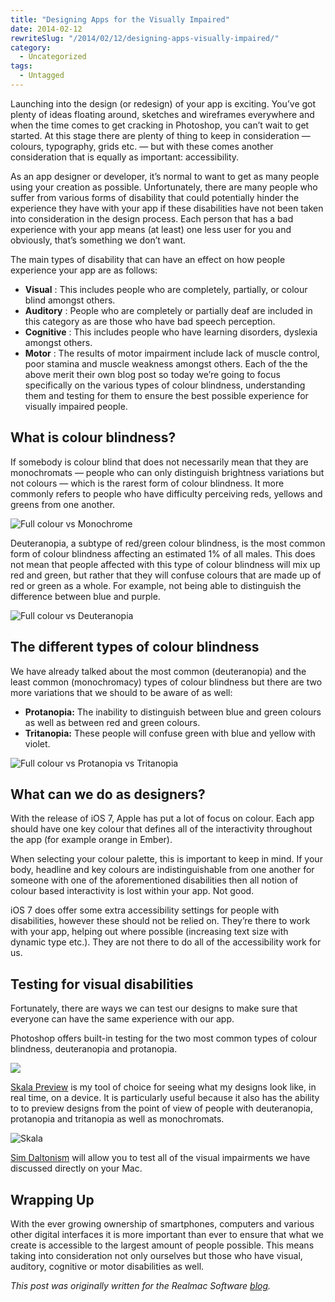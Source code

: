 ```yaml
---
title: "Designing Apps for the Visually Impaired"
date: 2014-02-12
rewriteSlug: "/2014/02/12/designing-apps-visually-impaired/"
category:
  - Uncategorized
tags:
  - Untagged
---
```


Launching into the design (or redesign) of your app is exciting. You’ve got plenty of ideas floating around, sketches and wireframes everywhere and when the time comes to get cracking in Photoshop, you can’t wait to get started. At this stage there are plenty of thing to keep in consideration — colours, typography, grids etc. — but with these comes another consideration that is equally as important: accessibility.

<!-- readmore -->

As an app designer or developer, it’s normal to want to get as many people using your creation as possible. Unfortunately, there are many people who suffer from various forms of disability that could potentially hinder the experience they have with your app if these disabilities have not been taken into consideration in the design process. Each person that has a bad experience with your app means (at least) one less user for you and obviously, that’s something we don’t want.

The main types of disability that can have an effect on how people experience your app are as follows:

- **Visual** : This includes people who are completely, partially, or colour blind amongst others.
- **Auditory** : People who are completely or partially deaf are included in this category as are those who have bad speech perception.
- **Cognitive** : This includes people who have learning disorders, dyslexia amongst others.
- **Motor** : The results of motor impairment include lack of muscle control, poor stamina and muscle weakness amongst others. Each of the the above merit their own blog post so today we’re going to focus specifically on the various types of colour blindness, understanding them and testing for them to ensure the best possible experience for visually impaired people.

## What is colour blindness?

If somebody is colour blind that does not necessarily mean that they are monochromats — people who can only distinguish brightness variations but not colours — which is the rarest form of colour blindness. It more commonly refers to people who have difficulty perceiving reds, yellows and greens from one another.

![Full colour vs Monochrome](https://elliotekj.com/wp-content/uploads/2017/04/full_mono.png)

Deuteranopia, a subtype of red/green colour blindness, is the most common form of colour blindness affecting an estimated 1% of all males. This does not mean that people affected with this type of colour blindness will mix up red and green, but rather that they will confuse colours that are made up of red or green as a whole. For example, not being able to distinguish the difference between blue and purple.

![Full colour vs Deuteranopia](https://elliotekj.com/wp-content/uploads/2017/04/full_deut.png)

## The different types of colour blindness

We have already talked about the most common (deuteranopia) and the least common (monochromacy) types of colour blindness but there are two more variations that we should to be aware of as well:

- **Protanopia:** The inability to distinguish between blue and green colours as well as between red and green colours.
- **Tritanopia:** These people will confuse green with blue and yellow with violet.

![Full colour vs Protanopia vs Tritanopia](https://elliotekj.com/wp-content/uploads/2017/04/full_prot_trit.png)

## What can we do as designers?

With the release of iOS 7, Apple has put a lot of focus on colour. Each app should have one key colour that defines all of the interactivity throughout the app (for example orange in Ember).

When selecting your colour palette, this is important to keep in mind. If your body, headline and key colours are indistinguishable from one another for someone with one of the aforementioned disabilities then all notion of colour based interactivity is lost within your app. Not good.

iOS 7 does offer some extra accessibility settings for people with disabilities, however these should not be relied on. They’re there to work with your app, helping out where possible (increasing text size with dynamic type etc.). They are not there to do all of the accessibility work for us.

## Testing for visual disabilities

Fortunately, there are ways we can test our designs to make sure that everyone can have the same experience with our app.

Photoshop offers built-in testing for the two most common types of colour blindness, deuteranopia and protanopia.

![](/images/2014-02-12-designing-apps-visually-impaired/photoshop.png)

[Skala Preview](https://itunes.apple.com/app/skala-preview/id498875079?mt=12&at=1l3vn5T) is my tool of choice for seeing what my designs look like, in real time, on a device. It is particularly useful because it also has the ability to to preview designs from the point of view of people with deuteranopia, protanopia and tritanopia as well as monochromats.

![Skala](https://elliotekj.com/wp-content/uploads/2017/04/skala.png)

[Sim Daltonism](https://itunes.apple.com/ca/app/sim-daltonism/id693112260?mt=12&l=en&at=1l3vn5T) will allow you to test all of the visual impairments we have discussed directly on your Mac.

## Wrapping Up

With the ever growing ownership of smartphones, computers and various other digital interfaces it is more important than ever to ensure that what we create is accessible to the largest amount of people possible. This means taking into consideration not only ourselves but those who have visual, auditory, cognitive or motor disabilities as well.

_This post was originally written for the Realmac Software [blog](http://realmacsoftware.com/blog/a-guide-to-pixel-hinting)._
  